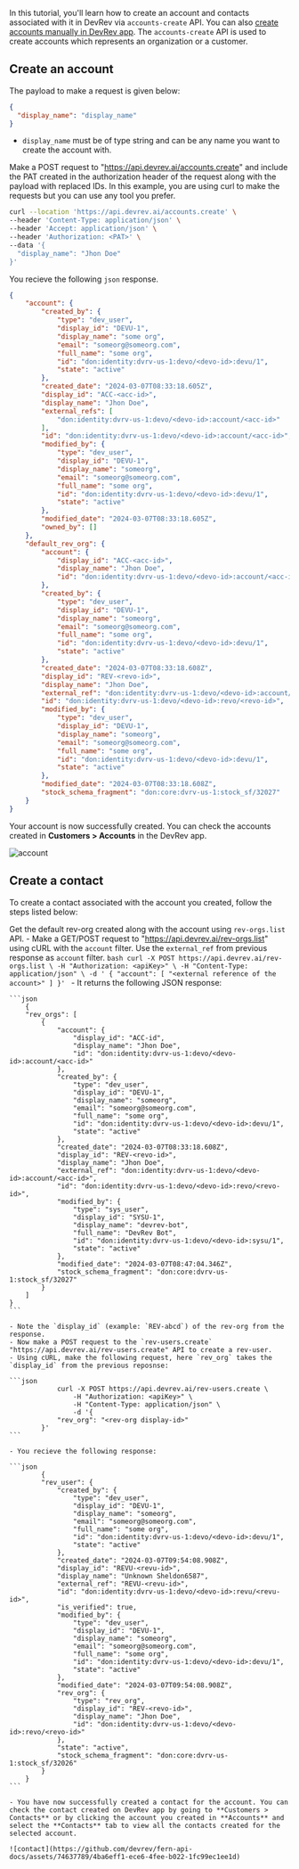 In this tutorial, you'll learn how to create an account and contacts associated with it in DevRev via `accounts-create` API. You can also [create accounts manually in DevRev app](https://docs.devrev.ai/product/customers#add-new-customers).
The `accounts-create` API is used to create accounts which represents an organization or a customer.

## Create an account

The payload to make a request is given below:

```JSON
{
  "display_name": "display_name"
}
```

- `display_name` must be of type string and can be any name you want to create the account with.

Make a POST request to "https://api.devrev.ai/accounts.create" and include the PAT created in the authorization header of the request along with the payload with replaced IDs.
In this example, you are using curl to make the requests but you can use any tool you prefer.

```bash
curl --location 'https://api.devrev.ai/accounts.create' \
--header 'Content-Type: application/json' \
--header 'Accept: application/json' \
--header 'Authorization: <PAT>' \
--data '{
  "display_name": "Jhon Doe"
}'
```

You recieve the following `json` response.

```JSON
{
    "account": {
        "created_by": {
            "type": "dev_user",
            "display_id": "DEVU-1",
            "display_name": "some org",
            "email": "someorg@someorg.com",
            "full_name": "some org",
            "id": "don:identity:dvrv-us-1:devo/<devo-id>:devu/1",
            "state": "active"
        },
        "created_date": "2024-03-07T08:33:18.605Z",
        "display_id": "ACC-<acc-id>",
        "display_name": "Jhon Doe",
        "external_refs": [
            "don:identity:dvrv-us-1:devo/<devo-id>:account/<acc-id>"
        ],
        "id": "don:identity:dvrv-us-1:devo/<devo-id>:account/<acc-id>",
        "modified_by": {
            "type": "dev_user",
            "display_id": "DEVU-1",
            "display_name": "someorg",
            "email": "someorg@someorg.com",
            "full_name": "some org",
            "id": "don:identity:dvrv-us-1:devo/<devo-id>:devu/1",
            "state": "active"
        },
        "modified_date": "2024-03-07T08:33:18.605Z",
        "owned_by": []
    },
    "default_rev_org": {
        "account": {
            "display_id": "ACC-<acc-id>",
            "display_name": "Jhon Doe",
            "id": "don:identity:dvrv-us-1:devo/<devo-id>:account/<acc-id>"
        },
        "created_by": {
            "type": "dev_user",
            "display_id": "DEVU-1",
            "display_name": "someorg",
            "email": "someorg@someorg.com",
            "full_name": "some org",
            "id": "don:identity:dvrv-us-1:devo/<devo-id>:devu/1",
            "state": "active"
        },
        "created_date": "2024-03-07T08:33:18.608Z",
        "display_id": "REV-<revo-id>",
        "display_name": "Jhon Doe",
        "external_ref": "don:identity:dvrv-us-1:devo/<devo-id>:account/<acc-id>",
        "id": "don:identity:dvrv-us-1:devo/<devo-id>:revo/<revo-id>",
        "modified_by": {
            "type": "dev_user",
            "display_id": "DEVU-1",
            "display_name": "someorg",
            "email": "someorg@someorg.com",
            "full_name": "some org",
            "id": "don:identity:dvrv-us-1:devo/<devo-id>:devu/1",
            "state": "active"
        },
        "modified_date": "2024-03-07T08:33:18.608Z",
        "stock_schema_fragment": "don:core:dvrv-us-1:stock_sf/32027"
    }
}
```

Your account is now successfully created. You can check the accounts created in **Customers > Accounts** in the DevRev app.

![account](https://github.com/devrev/fern-api-docs/assets/74637789/fc14cbdc-bd1d-4411-a5cb-1933fe99cc56)

## Create a contact

To create a contact associated with the account you created, follow the steps listed below:

Get the default rev-org created along with the account using `rev-orgs.list` API. 
    - Make a GET/POST request to "https://api.devrev.ai/rev-orgs.list" using cURL with the `account` filter. Use the `external_ref` from previous response as `account` filter.
    ```bash
           curl -X POST https://api.devrev.ai/rev-orgs.list \
         -H "Authorization: <apiKey>" \
         -H "Content-Type: application/json" \
         -d '
        {
         "account": [
            "<external reference of the account>"
          ]
        }'
    ```
    - It returns the following JSON response:

    ```json
        {
        "rev_orgs": [
            {
                "account": {
                    "display_id": "ACC-id",
                    "display_name": "Jhon Doe",
                    "id": "don:identity:dvrv-us-1:devo/<devo-id>:account/<acc-id>"
                },
                "created_by": {
                    "type": "dev_user",
                    "display_id": "DEVU-1",
                    "display_name": "someorg",
                    "email": "someorg@someorg.com",
                    "full_name": "some org",
                    "id": "don:identity:dvrv-us-1:devo/<devo-id>:devu/1",
                    "state": "active"
                },
                "created_date": "2024-03-07T08:33:18.608Z",
                "display_id": "REV-<revo-id>",
                "display_name": "Jhon Doe",
                "external_ref": "don:identity:dvrv-us-1:devo/<devo-id>:account/<acc-id>",
                "id": "don:identity:dvrv-us-1:devo/<devo-id>:revo/<revo-id>",
                "modified_by": {
                    "type": "sys_user",
                    "display_id": "SYSU-1",
                    "display_name": "devrev-bot",
                    "full_name": "DevRev Bot",
                    "id": "don:identity:dvrv-us-1:devo/<devo-id>:sysu/1",
                    "state": "active"
                },
                "modified_date": "2024-03-07T08:47:04.346Z",
                "stock_schema_fragment": "don:core:dvrv-us-1:stock_sf/32027"
            }
        ]
    }
    ```

    - Note the `display_id` (example: `REV-abcd`) of the rev-org from the response. 
    - Now make a POST request to the `rev-users.create` "https://api.devrev.ai/rev-users.create" API to create a rev-user.
    - Using cURL, make the following request, here `rev_org` takes the `display_id` from the previous reposnse:

    ```json
                curl -X POST https://api.devrev.ai/rev-users.create \
                    -H "Authorization: <apiKey>" \
                    -H "Content-Type: application/json" \
                    -d '{
                "rev_org": "<rev-org display-id>"
            }'
    ```

    - You recieve the following response:

    ```json
            {
            "rev_user": {
                "created_by": {
                    "type": "dev_user",
                    "display_id": "DEVU-1",
                    "display_name": "someorg",
                    "email": "someorg@someorg.com",
                    "full_name": "some org",
                    "id": "don:identity:dvrv-us-1:devo/<devo-id>:devu/1",
                    "state": "active"
                },
                "created_date": "2024-03-07T09:54:08.908Z",
                "display_id": "REVU-<revu-id>",
                "display_name": "Unknown Sheldon6587",
                "external_ref": "REVU-<revu-id>",
                "id": "don:identity:dvrv-us-1:devo/<devo-id>:revu/<revu-id>",
                "is_verified": true,
                "modified_by": {
                    "type": "dev_user",
                    "display_id": "DEVU-1",
                    "display_name": "someorg",
                    "email": "someorg@someorg.com",
                    "full_name": "some org",
                    "id": "don:identity:dvrv-us-1:devo/<devo-id>:devu/1",
                    "state": "active"
                },
                "modified_date": "2024-03-07T09:54:08.908Z",
                "rev_org": {
                    "type": "rev_org",
                    "display_id": "REV-<revo-id>",
                    "display_name": "Jhon Doe",
                    "id": "don:identity:dvrv-us-1:devo/<devo-id>:revo/<revo-id>"
                },
                "state": "active",
                "stock_schema_fragment": "don:core:dvrv-us-1:stock_sf/32026"
            }
        }
    ```

    - You have now successfully created a contact for the account. You can check the contact created on DevRev app by going to **Customers > Contacts** or by clicking the account you created in **Accounts** and select the **Contacts** tab to view all the contacts created for the selected account.
    
    ![contact](https://github.com/devrev/fern-api-docs/assets/74637789/4ba6eff1-ece6-4fee-b022-1fc99ec1ee1d)